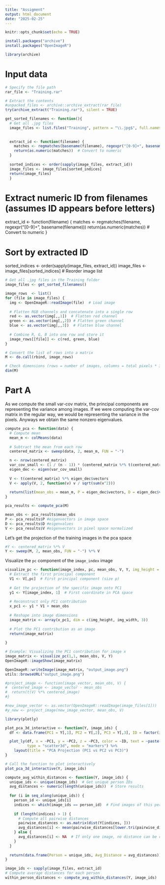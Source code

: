 ```yaml
---
title: "Assigment"
output: html_document
date: "2025-02-25"
---
```


```r
knitr::opts_chunk$set(echo = TRUE)
```

```r
install.packages("archive")
install.packages("OpenImageR")
```
```r
library(archive)
```


# Input data

```r
# Specify the file path
rar_file <- "Training.rar"

# Extract the contents
#unpacked_files <- archive::archive_extract(rar_file)
try(archive_extract("Training.rar"), silent = TRUE)
```


```r
get_sorted_filenames <- function(){
  # Get all .jpg files
  image_files <- list.files("Training", pattern = "\\.jpg$", full.names = TRUE)
  
  
  extract_id <- function(filename) {
    matches <- regmatches(basename(filename), regexpr("[0-9]+", basename(filename)))
    return(as.numeric(matches))  # Convert to numeric
  }
  
  sorted_indices <- order(sapply(image_files, extract_id))
  image_files <- image_files[sorted_indices]
  return(image_files)
  }
```

# Extract numeric ID from filenames (assumes ID appears before letters)
extract_id <- function(filename) {
  matches <- regmatches(filename, regexpr("[0-9]+", basename(filename)))
  return(as.numeric(matches))  # Convert to numeric
}

# Sort by extracted ID
sorted_indices <- order(sapply(image_files, extract_id))
image_files <- image_files[sorted_indices]  # Reorder image list

```r
# Get all .jpg files in the Training folder
image_files <- get_sorted_filenames()

image_rows  <- list()
for (file in image_files) {
  img <- OpenImageR::readImage(file)  # Load image
  
  # Flatten RGB channels and concatenate into a single row
  red <- as.vector(img[,,1])  # Flatten red channel
  green <- as.vector(img[,,2]) # Flatten green channel
  blue <- as.vector(img[,,3])  # Flatten blue channel
  
  # Combine R, G, B into one row and store it
  image_rows[[file]] <- c(red, green, blue)
}

# Convert the list of rows into a matrix
M <- do.call(rbind, image_rows)

# Check dimensions (rows = number of images, columns = total pixels * 3)
dim(M)
```



# Part A

As we compute the small var-cov matrix, the principal components are representing the variance among images. If we were computing the var-cov matrix in the regular way, we would be representing the variance in the pixels. Anyways we obtain the same nonzero eigenvalues.

```r
compute_pca <- function(data) {
  # Compute mean
  mean_m <- colMeans(data)
  
  # Subtract the mean from each row
  centered_matrix <- sweep(data, 2, mean_m, FUN = "-")

  n <- nrow(centered_matrix)
  var_cov_small <- (1 / (n - 1)) * (centered_matrix %*% t(centered_matrix))
  eigen_dec <- eigen(var_cov_small)
  
  V <- t(centered_matrix) %*% eigen_dec$vectors
  V <- apply(V, 2, function(v) v / sqrt(sum(v^2)))
  
  return(list(mean_obs = mean_m, P = eigen_dec$vectors, D = eigen_dec$values, V=V))
}

pca_results <- compute_pca(M)

mean_obs <- pca_results$mean_obs
P <- pca_results$P #eigenvectors in image space
D <- pca_results$D #eigenvalues
V <- pca_results$V #eigenvectors in pixel space normalized
```

Let's get the projection of the training images in the pca space

```r
#Y <- centered_matrix %*% V
Y <- sweep(M, 2, mean_obs, FUN = "-") %*% V
```

Visualize the `pc` component of the `image_index` image

```r
visualize_pc <- function(image_index, pc, mean_obs, V, Y, img_height = 200, img_width = 180) {
  # Extract the first principal component
  V1 <- V[,pc]  # First principal component (size p)
  
  # Get the projection of the specific image onto PC1
  y1 <- Y[image_index, 1]  # First coordinate in PCA space
  
  # Reconstruct only PC1 contribution
  x_pc1 <- y1 * V1 + mean_obs
  
  # Reshape into image dimensions
  image_matrix <- array(x_pc1, dim = c(img_height, img_width, 3))
  
  # Plot the PC1 contribution as an image
  return(image_matrix)
  
}

# Example: Visualizing the PC1 contribution for image x
image_matrix <- visualize_pc(1,1, mean_obs, V, Y)
OpenImageR::imageShow(image_matrix)
```

```r
OpenImageR::writeImage(image_matrix, "output_image.png")
utils::browseURL("output_image.png")
```


```r
#project_image <- function(image_vector, mean_obs, V) {
#  centered_image <- image_vector - mean_obs
#  return(t(V) %*% centered_image)
#}

#new_image_vector <- as.vector(OpenImageR::readImage(image_files[1]))
#y_new <- project_image(new_image_vector, mean_obs, V)
```


```r
library(plotly)

plot_pca_3d_interactive <- function(Y, image_ids) {
  df <- data.frame(PC1 = Y[,1], PC2 = Y[,2], PC3 = Y[,3], ID = factor(image_ids))

  plot_ly(df, x = ~PC1, y = ~PC2, z = ~PC3, color = ~ID, text = ~paste("ID:", ID),
          type = "scatter3d", mode = "markers") %>%
    layout(title = "PCA Projection (PC1 vs PC2 vs PC3)")
}

# Call the function to plot interactively
plot_pca_3d_interactive(Y, image_ids)

```


```r
compute_avg_within_distances <- function(Y, image_ids) {
  unique_ids <- unique(image_ids)  # Get unique person IDs
  avg_distances <- numeric(length(unique_ids))  # Store results
  
  for (i in seq_along(unique_ids)) {
    person_id <- unique_ids[i]
    indices <- which(image_ids == person_id)  # Find images of this person
    
    if (length(indices) > 1) {
      # Compute all pairwise distances
      pairwise_distances <- as.matrix(dist(Y[indices, ]))
      avg_distances[i] <- mean(pairwise_distances[lower.tri(pairwise_distances)])  # Average of lower triangle
    } else {
      avg_distances[i] <- NA  # If only one image, no distance can be computed
    }
  }
  
  return(data.frame(Person = unique_ids, Avg_Distance = avg_distances))
}

image_ids <- sapply(image_files, extract_id)
# Compute average distances for each person
within_person_distances <- compute_avg_within_distances(Y, image_ids)
```



